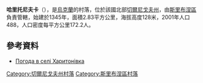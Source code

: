 {{coord|50|38|27|N|32|59|59|E|scale:100000|display=title}}

'''哈里托尼夫卡'''（{{lang-uk|Харитонівка}}），是[[烏克蘭|烏克蘭]]的村落，位於該國北部[[切爾尼戈夫州|切爾尼戈夫州]]，由[[斯里布涅區|斯里布涅區]]負責管轄，始建於1345年，面積2.83平方公里，海拔高度128米，2001年人口488，人口密度每平方公里172.2人。

==參考資料==
* [http://weather.in.ua/ua/chernigovskaja/27240 Погода в селі Харитонівка]{{Wayback|url=http://weather.in.ua/ua/chernigovskaja/27240 |date=20200928095334 }}

[[Category:切爾尼戈夫州村落|Category:切爾尼戈夫州村落]]
[[Category:斯里布涅區村落|Category:斯里布涅區村落]]


{{Chernihiv-geo-stub}}